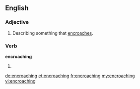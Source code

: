 ==English==

===Adjective===
{{en-adj|-}}

# Describing something that [[encroach]]es.

===Verb===
'''encroaching'''

# {{present participle of|encroach}}

[[de:encroaching]]
[[et:encroaching]]
[[fr:encroaching]]
[[my:encroaching]]
[[vi:encroaching]]